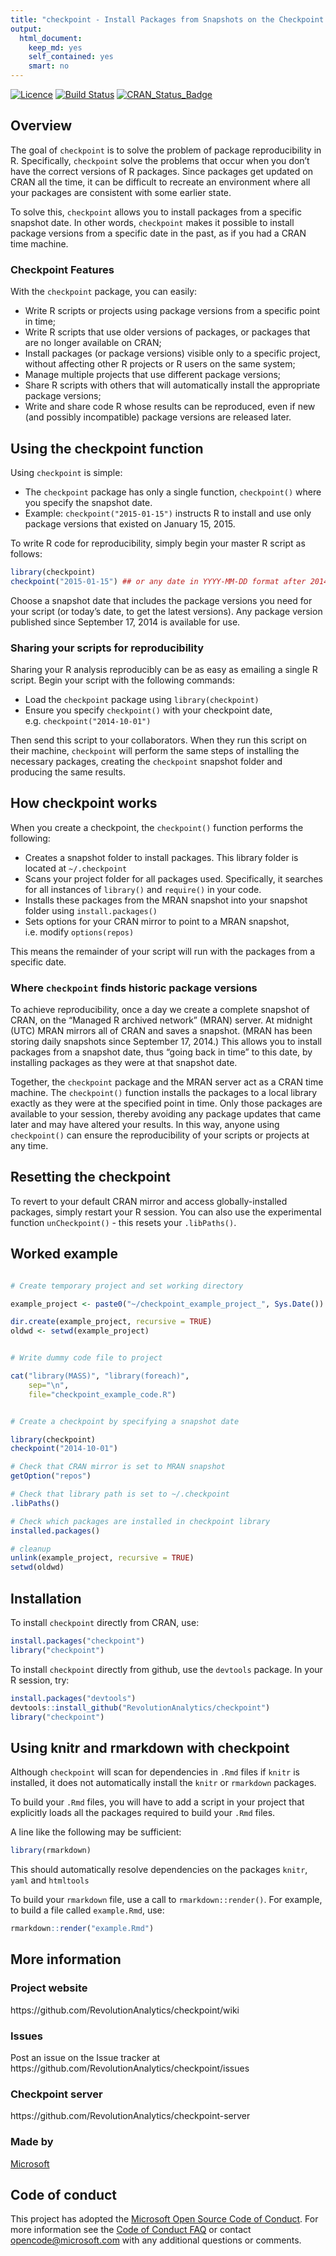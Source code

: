 ```yaml
---
title: "checkpoint - Install Packages from Snapshots on the Checkpoint Server for Reproducibility"
output: 
  html_document: 
    keep_md: yes
    self_contained: yes
    smart: no
---
```

[![Licence](https://img.shields.io/badge/licence-GPL--2-blue.svg)](https://www.gnu.org/licenses/old-licenses/gpl-2.0.html)
[![Build Status](https://travis-ci.org/RevolutionAnalytics/checkpoint.svg?branch=dev)](https://travis-ci.org/RevolutionAnalytics/checkpoint)
[![CRAN_Status_Badge](https://www.r-pkg.org/badges/version/checkpoint)](https://cran.r-project.org/package=checkpoint)
 

## Overview

The goal of `checkpoint` is to solve the problem of package reproducibility in R. Specifically, `checkpoint` solve the problems that occur when you don't have the correct versions of R packages.  Since packages get updated on CRAN all the time, it can be difficult to recreate an environment where all your packages are consistent with some earlier state.

To solve this, `checkpoint` allows you to install packages from a specific snapshot date.  In other words, `checkpoint` makes it possible to install package versions from a specific date in the past, as if you had a CRAN time machine.


### Checkpoint Features

With the `checkpoint` package, you can easily:

* Write R scripts or projects using package versions from a specific point in time;
* Write R scripts that use older versions of packages, or packages that are no longer available on CRAN;
* Install packages (or package versions) visible only to a specific project, without affecting other R projects or R users on the same system;
* Manage multiple projects that use different package versions;
* Share R scripts with others that will automatically install the appropriate package versions;
* Write and share code R whose results can be reproduced, even if new (and possibly incompatible) package versions are released later.

## Using the checkpoint function

Using `checkpoint` is simple:

- The `checkpoint` package has only a single function, `checkpoint()` where you specify the snapshot date.
- Example: `checkpoint("2015-01-15")` instructs R to install and use only package versions that existed on January 15, 2015.

To write R code for reproducibility, simply begin your master R script as follows:

```R
library(checkpoint)
checkpoint("2015-01-15") ## or any date in YYYY-MM-DD format after 2014-09-17
```

Choose a snapshot date that includes the package versions you need for your script (or today's date, to get the latest versions). Any package version published since September 17, 2014 is available for use.

### Sharing your scripts for reproducibility

Sharing your R analysis reproducibly can be as easy as emailing a single R script. Begin your script with the following commands:


- Load the `checkpoint` package using `library(checkpoint)`
- Ensure you specify `checkpoint()` with your checkpoint date, e.g. `checkpoint("2014-10-01")`

Then send this script to your collaborators.  When they run this script on their machine, `checkpoint` will perform the same steps of installing the necessary packages, creating the `checkpoint` snapshot folder and producing the same results.


## How checkpoint works

When you create a checkpoint, the `checkpoint()` function performs the following:

- Creates a snapshot folder to install packages. This library folder is located at `~/.checkpoint`
- Scans your project folder for all packages used. Specifically, it searches for all instances of `library()` and `require()` in your code.
- Installs these packages from the MRAN snapshot into your snapshot folder using `install.packages()`
- Sets options for your CRAN mirror to point to a MRAN snapshot, i.e. modify `options(repos)`

This means the remainder of your script will run with the packages from a specific date.

### Where `checkpoint` finds historic package versions

To achieve reproducibility, once a day we create a complete snapshot of CRAN, on the "Managed R archived network" (MRAN) server.  At midnight (UTC) MRAN mirrors all of CRAN and saves a snapshot.  (MRAN has been storing daily snapshots since September 17, 2014.) This allows you to install packages from a snapshot date, thus "going back in time" to this date, by installing packages as they were at that snapshot date.


Together, the `checkpoint` package and the MRAN server act as a CRAN time machine. The `checkpoint()` function installs the packages to a local library exactly as they were at the specified point in time. Only those packages are available to your session, thereby avoiding any package updates that came later and may have altered your results. In this way, anyone using `checkpoint()` can ensure the reproducibility of your scripts or projects at any time.


## Resetting the checkpoint

To revert to your default CRAN mirror and access globally-installed packages, simply restart your R session. You can also use the experimental function `unCheckpoint()` - this resets your `.libPaths()`.



## Worked example

```r

# Create temporary project and set working directory

example_project <- paste0("~/checkpoint_example_project_", Sys.Date())

dir.create(example_project, recursive = TRUE)
oldwd <- setwd(example_project)


# Write dummy code file to project

cat("library(MASS)", "library(foreach)",
    sep="\n", 
    file="checkpoint_example_code.R")


# Create a checkpoint by specifying a snapshot date

library(checkpoint)
checkpoint("2014-10-01")

# Check that CRAN mirror is set to MRAN snapshot
getOption("repos")

# Check that library path is set to ~/.checkpoint
.libPaths()

# Check which packages are installed in checkpoint library
installed.packages()

# cleanup
unlink(example_project, recursive = TRUE)
setwd(oldwd)
```



## Installation

To install `checkpoint` directly from CRAN, use:

```r
install.packages("checkpoint")
library("checkpoint")
```

To install `checkpoint` directly from github, use the `devtools` package.  In your R session, try:

```r
install.packages("devtools")
devtools::install_github("RevolutionAnalytics/checkpoint")
library("checkpoint")
```


## Using knitr and rmarkdown with checkpoint

Although `checkpoint` will scan for dependencies in `.Rmd` files if `knitr` is installed, it does not automatically install the `knitr` or `rmarkdown` packages.

To build your `.Rmd` files, you will have to add a script in your project that explicitly loads all the packages required to build your `.Rmd` files.

A line like the following may be sufficient:

```r
library(rmarkdown)
```

This should automatically resolve dependencies on the packages `knitr`, `yaml` and `htmltools`

To build your `rmarkdown` file, use a call to `rmarkdown::render()`.  For example, to build a file called `example.Rmd`, use:

```r
rmarkdown::render("example.Rmd")
```



## More information

### Project website

https://github.com/RevolutionAnalytics/checkpoint/wiki

### Issues

Post an issue on the Issue tracker at https://github.com/RevolutionAnalytics/checkpoint/issues


### Checkpoint server

https://github.com/RevolutionAnalytics/checkpoint-server

### Made by

[Microsoft](https://mran.microsoft.com/)

## Code of conduct

This project has adopted the [Microsoft Open Source Code of Conduct](https://microsoft.github.io/codeofconduct). For more information see the [Code of Conduct FAQ](https://microsoft.github.io/codeofconduct/faq.md) or contact [opencode@microsoft.com](mailto:opencode@microsoft.com) with any additional questions or comments.

